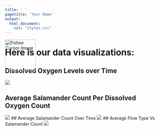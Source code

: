 ```yaml
---
title: ' '
pagetitle: 'Your Name'
output: 
  html_document: 
    css: "styles.css"
---
```

<html lang="en">
<head>
    <meta charset="UTF-8">
    <meta name="viewport" content="width=device-width, initial-scale=1.0">
    <style>
        body {
            margin: 0;
        }

        #follow-image {
            position: fixed; /* Change from absolute to fixed */
            pointer-events: none;
            transition: transform 0.1s ease-out;
            width: 100px; /* Set the width of the image */
        }
    </style>
    <title>Cursor Follow Image</title>
</head>
<body>
    <img id="follow-image" src="salamander.png" alt="Follow Cursor Image">

    <script>
        document.addEventListener('DOMContentLoaded', function () {
            const image = document.getElementById('follow-image');

            // Get half of the image width and height
            const halfWidth = image.width / 2;
            const halfHeight = image.height / 2;

            document.addEventListener('mousemove', function (event) {
                const x = event.clientX - halfWidth;
                const y = event.clientY - halfHeight;

                // Adjust the image position
                const transformValue = `translate(${x}px, ${y}px)`;
                image.style.transform = transformValue;
            });
        });
    </script>
</body>
# Here is our data visualizations:

## Dissolved Oxygen Levels over Time
![](OxyVsTime.png)

## Average Salamander Count Per Dissolved Oxygen Count
![](AvgSalOxygen.png)
## Average Salamander Count Over Time
![](SalVsTime.png)
## Average Flow Type Vs Salamander Count
![](AvgFlowVsSal.png)
</html>
